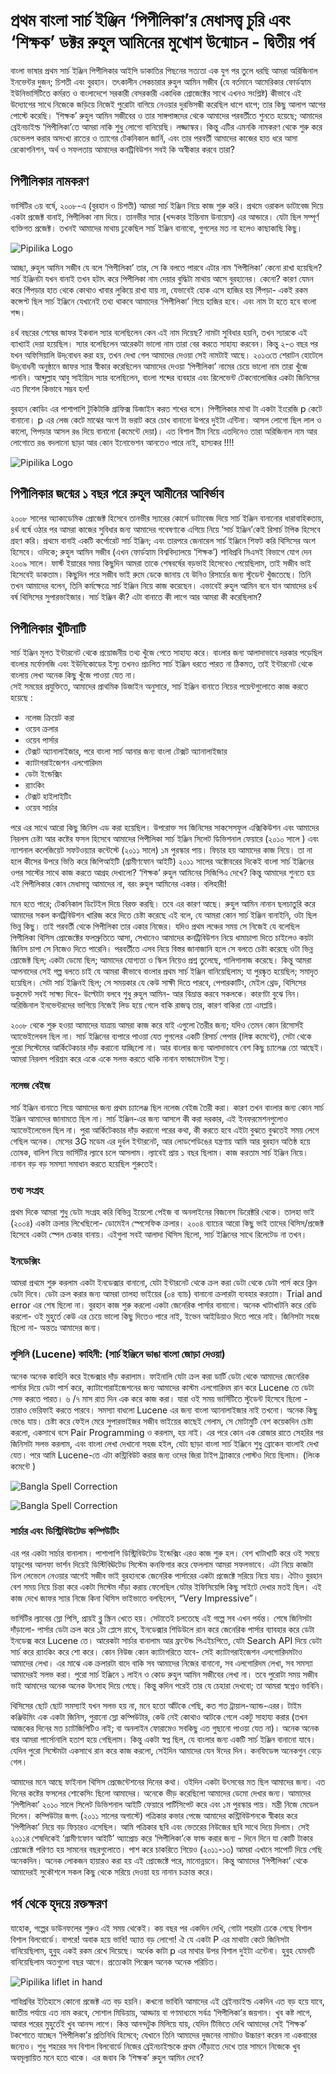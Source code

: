 # প্রথম বাংলা সার্চ ইঞ্জিন ‘পিপীলিকা’র মেধাসত্ত্ব চুরি এবং ‘শিক্ষক’ ডক্টর রুহুল আমিনের মুখোশ উন্মোচন - দ্বিতীয় পর্ব

বাংলা ভাষার প্রথম সার্চ ইঞ্জিন পিপীলিকার আইপি ডাকাতির পিছনের সত্যতা এক যুগ পর তুলে ধরছি আমরা অরিজিনাল ইনভেন্টর‌ দুজন; চিশতী এবং বুরহান। তৎকালীন লেকচারার রুহুল আমিন সজীব (যে বর্তমানে আমেরিকার ফোর্ডহ্যাম ইউনিভার্সিটিতে কর্মরত ও বাংলাদেশে সরকারী বেসরকারী একাধিক প্রোজেক্টের সাথে এখনও সংশ্লিষ্ট) কীভাবে এই উদ্যোগের সাথে নিজেকে জড়িয়ে নিজেই পুরোটা বাগিয়ে নেওয়ার দুরভিসন্ধী করেছিল ধাপে ধাপে; তার কিছু আলাপ আগের পোস্টে করেছি। ‘শিক্ষক’ রুহুল আমিন সজীবের  ও তার সাঙ্গপাঙ্গদের থেকে আমাদের পরবর্তীতে শুনতে হয়েছে; আমাদের ব্রেইনচাইল্ড ‘পিপীলিকা’তে আমরা নাকি শুধু লোগো বানিয়েছি। লজ্জাস্কর। কিন্তু এটির এমনকি নামকরণ থেকে শুরু করে ডেভেলপ করার অসংখ্য রাতের ও ত্যাগের টেকনিকাল জার্নি, এবং তার পরবর্তী আমাদের কাজের হাত ধরে আসা রেকোগনিশন, অর্থ ও সফলতায় আমাদের কনট্রিবিউশন সবই কি অস্বীকার করবে তারা? 

## পিপীলিকার নামকরণ
ভার্সিটির ৩য় বর্ষে, ২০০৮-এ (বুরহান ও চিশতী) আমরা সার্চ ইঞ্জিন নিয়ে কাজ শুরু করি। প্রথমে ওরাকল ডাটাবেজ দিয়ে একটা প্রজেক্ট বানাই, পিপীলিকা নাম দিয়ে। তানভীর স্যার (খন্দকার ইন্তিনাম উনায়েস) এর আন্ডারে। যেটা ছিল সম্পূর্ণ ব্যক্তিগত প্রজেক্ট। তখনই আমাদের মাথায় ঢুকেছিল সার্চ ইঞ্জিন  বানাবো, গুগলের মত না হলেও কাছাকাছি কিছু। 

![Pipilika Logo](/static/images/part2.0.jpg)

আচ্ছা, রুহুল আমিন সজীব যে বলে ‘পিপীলিকা’ তার, সে কি বলতে পারবে এটার নাম ‘পিপীলিকা’ কেনো রাখা হয়েছিল? সার্চ ইঞ্জিনটা যখন বানাই তখন হটাৎ করে পিপীলিকা নাম দেয়ার বুদ্ধিটা মাথায় আসে বুরহানের। কেনো? কারণ যেমন করে পিঁপড়ার হাত থেকে কোথাও খাবার লুকিয়ে রাখা যায় না, যেভাবেই হোক এসে হাজির হয় পিঁপড়া- একই রকম কন্সেপ্ট ছিল সার্চ ইঞ্জিনে যেখানেই তথ্য থাকবে আমাদের ‘পিপীলিকা’ গিয়ে হাজির হবে। এবং নাম টা হতে হবে বাংলা শব্দ। 

৪র্থ বছরের শেষের জাফর ইকবাল স্যার বলেছিলেন কেন এই নাম দিয়েছ? নামটা সুবিধার হয়নি, তখন স্যারকে এই ব্যাখ্যাই দেয়া হয়েছিল। স্যার বলেছিলেন আরেকটা ভালো নাম তারা বের করতে সাহায্য করবেন। কিন্তু ২-৩ বছর পর যখন অফিসিয়ালি উদ্‌বোধন করা হয়, তখন দেখা গেল আমাদের দেওয়া সেই নামটাই আছে। ২০১৩তে শেরাটন হোটেলে উদ্‌ব‌োধনী অনুষ্ঠানে জাফর স্যার স্বীকার করেছিলেন আমাদের দেওয়া ‘পিপীলিকা’ নামের চেয়ে ভালো নাম তারা খুঁজে পাননি। আব্দুল্লাহ আবু সাইয়্যিদ স্যার বলেছিলেন, বাংলা শব্দের ব্যবহার এবং রিলেভেন্ট টেকনোলোজির একটা জিনিসের এত মিশেল কিভাবে সম্ভব হল!

বুরহান কোডিং এর পাশাপাশি টুকিটাকি গ্রাফিক্স ডিজাইন করত শখের বসে। পিপীলিকার মাথা টা একটা ইংরেজি p কেটে বানানো। p এর লেজ কেটে মাঝের অংশ টা ভরাট করে চোখ বানানো উপরে দুইটা এন্টিনা। আসল লোগো ছিল লাল ও কালো, পিপড়ার আসল রঙ দিয়ে বানানো (কমেন্টে দেয়া)। এত বিশাল টীম নিয়ে এতদিনেও তারা অরিজিনাল নাম আর লোগোতে রঙ বদলানো ছাড়া আর কোন ইনোভেশন আনতেও পারে নাই, হাস্যকর !!!!

![Pipilika Logo](/static/images/pipilika.png)

## পিপীলিকার জন্মের ১ বছর পরে রুহুল আমীনের আবির্ভাব 
২০০৮ সালের অ্যাকাডেমিক প্রোজেক্ট হিসেবে তানভীর স্যারের কোর্সে ডাটাবেজ দিয়ে সার্চ ইঞ্জিন বানানোর ধারাবাহিকতায়, ৪র্থ বর্ষে ওঠার পর আমরা কাজের সুবিধার জন্য আমাদের গবেষণাকে এগিয়ে নিয়ে ‘সার্চ ইঞ্জিন’কেই রিসার্চ টপিক হিসেবে গ্রহণ করি। প্রথমে বানাই একটি কর্পোরেট সার্চ ইঞ্জিন; এবং তারপরে জেনারেল সার্চ ইঞ্জিনে শিফট করি থিসিসের অংশ হিসেবে। ওদিকে; রুহুল আমিন সজীব (এখন ফোর্ডহ্যাম বিশ্ববিদ্যালয়ে ‘শিক্ষক’) শাবিপ্রবি সিএসই বিভাগে যোগ দেন ২০০৯ সালে। ফার্স্ট ইয়ারের সময় কিছুদিন আমরা তাকে শেষবর্ষের বড়ভাই হিসেবেও পেয়েছিলাম, তাই সজীব ভাই হিসেবেই ডাকতাম। কিছুদিন পরে সজীব ভাই রুমে ডেকে জানায় যে উনিও রিসার্চের জন্য স্টুডেন্ট খুঁজতেছে। তিনি তখন আমাদের বলেন, তিনি কর্মক্ষেত্রে সার্চ ইঞ্জিন নিয়ে কাজ করেছেন। এভাবেই রুহুল আমিন বনে যান আমাদের ৪র্থ বর্ষ থিসিসের সুপারভাইজার। 
সার্চ ইঞ্জিন কী? এটা বানাতে কী লাগে আর আমরা কী করেছিলাম?

## পিপীলিকার খুঁটিনাটি

সার্চ ইঞ্জিন মূলত ইন্টারনেট থেকে প্রয়োজনীয় তথ্য খুঁজে পেতে সাহায্য করে। বাংলার জন্য আলাদাভাবে দরকার পড়েছিল বাংলার মর্ফোলজি এবং ইউনিকোডের ইস্যু তখনও প্রচলিত সার্চ ইঞ্জিন ধরতে পারত না ঠিকমত, তাই ইন্টারনেট থেকে বাংলায় লেখা অনেক কিছু খুঁজে পাওয়া যেত না।  
সেই সময়ের প্রযুক্তিতে, আমাদের প্রাথমিক ডিজাইন অনুসারে, সার্চ ইঞ্জিন বানাতে নিচের পয়েন্টগুলোতে কাজ করতে হয়েছে :
- নলেজ ক্রিয়েট করা 
- ওয়েব ক্রলার 
- ওয়েব  পার্সার 
- টেক্সট অ্যানালাইজার, পরে বাংলা সার্চ আনার জন্য বাংলা টেক্সট অ্যানালাইজার 
- ক্যাটাগরাইজেশন এলগোরিদম 
- ডেটা ইন্ডেক্সিং 
- র‍্যাংকিং
- টেক্সট হাইলাইটিং 
- ওয়েব সার্চার

পরে এর সাথে আরো কিছু জিনিস এড করা হয়েছিল। উপরোক্ত সব জিনিসের সাকসেসফুল এক্সিকিউশন এবং আমাদের নিরলস চেষ্টা আর কষ্টের ফসল হিসেবে আমাদের পিপীলিকা সার্চ ইঞ্জিন সিলেট ডিভিশনাল ফেয়ারে (২০১০ সালে ) এবং ন্যাশনাল কলেজিয়েট সফটওয়্যার কন্টেস্টে (২০১১ সালে)  ১ম পুরস্কার পায়। ফিচার হয় আমাদের কাজ নিয়ে। তা না হলে কীসের উপরে ভিত্তি করে জিপিআইটি (গ্রামীণফোন আইটি) ২০১১ সালের অক্টোবরের দিকেই বাংলা সার্চ ইঞ্জিনের ওপর সাস্টের সাথে কাজ করতে আগ্রহ দেখালো? ‘শিক্ষক’ রুহুল আমিনের সিজিপিএ দেখে? কিন্তু আমাদের শুনতে হয় এই পিপীলিকার কোন মেধাসত্ত্ব আমাদের না, বরং রুহুল আমিনের একার। বলিহারী! 

মনে হতে পারে; টেকনিকাল ডিটেইল দিয়ে বিরক্ত করছি। তবে এর কারণ আছে। রুহুল আমিন নানান ছলচাতুরি করে আমাদের সকল কনট্রিবিউশন খারিজ করে দিতে চেষ্টা করেছে এই বলে, যে আমরা কোন সার্চ ইঞ্জিন বানাইনি, ওটা ছিল ভিন্ন কিছু। তাই পরবর্তী থেকে পিপীলিকা তার একার নিজের। যদিও প্রথম লঞ্চের সময় সে নিজেই যে বলেছিল পিপীলিকা থিসিস প্রোজেক্টের ফলস্রুতিতে আসা, সেখানেও আমাদের কনট্রিবিউশন নিয়ে ধামাচাপা দিতে চাইলেও কয়টা জিনিস চাপা সে নিজেও দিতে পারেনি। পরবর্তীতে এসব নিয়ে বিস্তর জানাজানি হলে সে বলতে চেষ্টা করেছে ওটা ভিন্ন প্রোজেক্ট ছিল; একটা ডেমো ছিল; আমাদের যোগ্যতা ও স্কিল নিয়েও প্রশ্ন তুলেছে, গালিগালাজ করেছে। কিন্তু আমরা আপনাদের সেই গল্প বলতে চাই যে আমরা কীভাবে বাংলার প্রথম সার্চ ইঞ্জিন বানিয়েছিলাম; যা পুরষ্কৃত হয়েছিল; সমাদৃত হয়েছিল। সেটা সার্চ ইঞ্জিনই ছিল; সে সময়কার যে কেউ সাক্ষী দিতে পারবে, পেপারকাটিং, মেইল থ্রেড, থিসিসের ডকুমেন্ট সবই সাক্ষ্য দিবে- উল্টোটা বলবে শুধু রুহুল আমিন- আর বিভ্রান্ত করবে সকলকে। কারণটা বুঝে নিন। অরিজিনাল ইনভেন্টরদের ভাগিয়ে নিজেই লিড হয়ে গেলে বাকি রাজত্ব তার, কারণ বাকিরা তো এমপ্লয়ি।

২০০৮ থেকে শুরু হওয়া আমাদের যাত্রায় আমরা কাজ করে যাই এগুলো তৈরীর জন্য; যদিও তেমন কোন রিসোর্সই অ্যাভেইলেবল ছিল না। সার্চ ইঞ্জিনের ব্যপারে পাওয়া যেত গুগলের একটি রিসার্চ পেপার (লিঙ্ক কমেন্টে), সেটা থেকে পুরো সিস্টেমের আর্কিটেকচার দাঁড় করানো যাচ্ছিলো না। আর বাংলার জন্য আলাদাভাবে বেশ কিছু চ্যালেঞ্জ তো আছেই। আমরা নিরলস পরিশ্রম করে একে একে সলভ করতে থাকি নানান ফান্ডামেন্টাল ইস্যু।

### নলেজ বেইজ
সার্চ ইঞ্জিন বানাতে গিয়ে আমাদের জন্য প্রথম চ্যালেঞ্জ ছিল নলেজ বেইজ তৈরী করা। কারণ তখন বাংলার জন্য কোন সার্চ ইঞ্জিন আমাদের জানামতে ছিল না। সার্চ ইঞ্জিন-এর জন্য আসলে কী করা দরকার, এই ইনফরমেশনগুলোও অ্যাভেইলেভেল ছিল না। পুরা আর্কিটেকচার দাঁড় করানো পরের কথা, কী করতে হবে এইটা বুঝতে বুঝতেই সময় লেগে গেছিল অনেক। মেসের 3G মডেম এর দুর্বল ইন্টারনেট, আর লোডশেডিঙের যন্ত্রণায় আমি আর বুরহান অতিষ্ঠ হয়ে তোষক, বালিশ নিয়ে ভার্সিটির ল্যাবে চলে আসলাম। ল্যাবেই প্রায় ১ বছর ছিলাম। কাজ করতাম সার্চ ইঞ্জিন নিয়ে। নানান বড় বড় সমস্যা সমাধান করতে হয়েছিল শুরুতেই।

### তথ্য সংগ্রহ
প্রথম দিকে আমরা শুধু ডেটা সংগ্রহ করি বিভিন্ন ইয়েলো পেইজ বা অনলাইনের বিজনেস ডিরেক্টরি থেকে। তালহা ভাই (২০০৪) একটা ক্রলার লিখেছিলো- ডোমেইন স্পেসেফিক ক্রলার। ২০০৪ ব্যাচের আরো কিছু ভাই তাদের থিসিস/প্রজেক্ট হিসেবে একটা স্পেল চেকার বানায়। এইগুলা সবই আলাদা থিসিস ছিলো, সার্চ ইঞ্জিনের সাথে রিলেটেড না তখন।

### ইনডেক্সিং
আমরা প্রথমে শুরু করলাম একটা ইনডেক্সার বানানো, যেটা ইন্টারনেট থেকে ক্রল করা ডেটা থেকে ডেটা পার্স করে ক্লিন ডেটা দিবে। ডেটা ক্রল করার জন্য আমরা তালহা ভাইয়ের (০৪ ব্যাচ) বানানো ক্রলারটা ব্যবহার করতাম। Trial and error এর শেষ ছিলো না। বুরহান কাজ শুরু করলো একটা জেনেরিক পার্সার বানানো। অনেক খাটাখাটনি করে রেডি করলো- ওই মুহুর্তে কেউ এর চেয়ে ভালো কিছু দিতেও পারে নাই, ইভেন আইডিয়াও দিতে পারে নাই। জিনিসটা সহজ ছিলো না- অন্ততঃ আমাদের জন্য। 

### লুসিনি (Lucene) কাহিনী: (সার্চ ইঞ্জিনে ভাঙা বাংলা জোড়া দেওয়া)
অনেক অনেক কাহিনি করে ইন্ডেক্সার দাঁড় করালাম। ফাইনালি যেটা ক্রল করা ডার্টি ডেটা থেকে আমাদের জেনেরিক পার্সার দিয়ে ডেটা পার্স করে, ক্যাটাগোরাইজেশনের জন্য আমাদের কাস্টম এলগোরিদম রান করে Lucene তে ডেটা সেভ করতে পারত। ৬ /৭ মাস রাত দিন এক করে কাজ করা। যারা ওই সময় ভার্সিটিতে স্টুডেন্ট হিসেবে ছিলো - তারাও ভেরিফাই করতে পারবে। সমস্যা বাধলো Lucene এর জন্য বাংলা অ্যানালাইজার নাই তখনো। অনেক কিছু ভেঙে যায়। চেষ্টা করে ফেইল মেরে সুপারভাইজর সজীব ভাইয়ের কাছেই গেলাম, সে মোটামুটি বেশ কয়েকদিন চেষ্টা করলো, একসাথে বসে Pair Programming ও করলাম, হয় নাই। এর পরে কোন এক রোজার রাতে সেহরির পর জিনিসটা সলভ করলাম, এবং বাংলা লেখা দেখানো সহজ হইল, যেটা ছাড়া বাংলা সার্চ ইঞ্জিনে শুধু ব্রোকেন বাংলাই দেখা যেত। পরে আমি Lucene-তে এটা কন্ট্রিবিউট করার জন্য ওদের জিরা টাইপ ট্র্যাকারে পোস্টও দিয়ে ছিলাম। (লিংক কমেন্টে )

![Bangla Spell Correction](/static/images/part2.1.jpg)

![Bangla Spell Correction](/static/images/part2.2.jpg)


### সার্চার এবং ডিস্ট্রিবিউটেড কম্পিউটিং

এর পর একটা সার্চার বানালাম। পাশাপাশি ডিস্ট্রিবিউটেড ইন্ডেক্সিং এরও কাজ শুরু হল। বেশ খাটাখাটি করে ওই সময়ে হ্যাডুপের আলফা ভার্শন দিয়েই ডিস্টিবিঊটেড সিস্টেম কনফিগার করে ফেললাম আমরা সফলভাবে।  এটা নিয়ে কাজটা ডিপ লেভেলে নেওয়ার আগেই সজীব ভাই বুরহানকে জেনেরিক পার্সারের একটা প্রজেক্টে সরিয়ে নিয়ে যায়। ঐটাও বুরহান বেশ সময় নিয়ে চিন্তা করে একটা সিস্টেম দাঁড়া করায় ফেলেছিল যেটার ইফিসিয়েন্সি কিছু সাইটে দেখার মতই ছিল। এই কাজ দেখে জাফর স্যার নিজে কিনা থিসিস ভাইভাতে বলছিলেন, “Very Impressive”। 

ভার্সিটির ল্যাবের স্লো পিসি, প্রায়ই  ব্লু স্ক্রিন খেতে হয়। সেটাতেই চলতেছে এই গল্পে সব এখন পর্যন্ত। শেষে জিনিসটা দাঁড়ালো- পার্সার ডেটা ক্রল করে ১টা প্লেসে রাখে, ইনডেক্সার শিডিউলে রান করে জেনেরিক পার্সার ব্যাবহার করে ডেটা ইনডেক্স করে Lucene তে। আরেকটা সার্চার বানালাম আর ফ্রন্টেন্ড পিএইচপিতে, যেটা Search API দিয়ে ডেটা সার্চ করে র‍্যাংকিং করে শো করে। কোন নিউজ কোন ক্যাটাগরিতে যাবে- সেই ক্যাটাগরাইজেশন এলগোরিদমটাও আমাদের লেখা। এর মাঝে এক ক্রলারটা বাদে বাকি সব আমাদের নিজের বানানো, সব এলগোরিদম লেখা, সব সমস্যা আমাদেরই সলভ করা। পুরো সার্চ ইঞ্জিনে ১ লাইন ও কোড রুহুল আমিন সজীবের লেখা না। তবে পুরোটা সময় সজীব ভাই আমাদের অনেক অনেক উৎসাহ দিয়ে গেছে। কিন্তু কদিন পরেই তার যে চেহারা দেখবো; তা আমরা স্বপ্নেও ভাবিনি।

থিসিসের ছোট ছোট সমস্যাই যখন সলভ হয় না, মনে হতো আঁটকে গেছি, কত শত ট্রায়াল-অ্যান্ড-এরর। টাইম কঞ্জিউমিং এক একটা জিনিস, পুরানো স্লো কম্পিউটার, কেউ নেই কোথাও আটকে গেলে একটু সাহায্য করার (তখন আজকের দিনের মত চ্যাটজিপিটিও নাই; বা অনলাইন ফোরামেও সবকিছু এত গুছানো পাওয়া যেত না)। অনেক অনেক বার আমরা পার্সোনালি হতাশ হয়ে গেছিলাম। কিন্তু একটা স্বপ্ন ছিল, যে বাংলার জন্য একটি সার্চ ইঞ্জিন বানানো যাবে। যেদিন পুরো সিস্টেমটা একসাথে রান করে কাজ করলো, সেইদিন আমাদের যেন ঈদের দিন। কনফিডেন্স অনেকগুন বেড়ে গেল। 

আমাদের মনে আছে ফাইনাল থিসিস প্রেজেন্টেশনের দিনের কথা। ওইদিন একটা  উৎসবের মত ছিল আমাদের জন্য। এত দিনের কষ্টের ফসলের শোকেসিং ছিলো আমাদের। অনেকে ভীড় করেছিলো আমাদের ডেমো দেখার জন্য। আমাদের ‘পিপীলিকা’ ২০১০ সালে  সিলেট ডিভিশনাল আইটি ফেয়ারে পার্টিসিপেট করে এবং ১ম পুরস্কার পায়। মন্ত্রী নিজে মেডেল দিলেন। কম্পিউটার জগৎ (২০১১ সালের অগাস্টে) পত্রিকার কভার পেজে আমাদের কন্ট্রিবিউশনকে স্বীকার করে ‘পিপীলিকা’ নিয়ে বড় ফিচারও এসেছিল। আমি পত্রিকার ছবি এবং ভেতরের নিউজের ছবি সাথে দিয়ে দিলাম। সেই ২০১১র শেষদিকেই ‘গ্রামীণফোন আইটি’ অ্যাপ্রোচ করে ‘পিপীলিকা’কে ফান্ড করার জন্য - দিনে দিনে যা কোটি টাকার প্রোজেক্টে পরিণত হয় সামনের বছরগুলোতে। পাশ করে চাকরিতে গিয়েও (২০১১-১৩) আমরা এখানে সাপোর্ট দিয়ে গেছি অনেকদিন। অনেক লোকজন হায়ারও করা হয় এই প্রোজেক্টে পরে, মানোন্নয়নে। কিন্তু আমাদের ‘পিপীলিকা’ থেকে আমাদেরই সুকৌশলে সকল কিছু থেকে সরিয়ে দেওয়া হয় নানান চক্রান্ত করে। 

## গর্ব থেকে হৃদয়ে রক্তক্ষরণ
যাহোক, গল্পের ডাউনফলের শুরুও এই সময় থেকেই। 
কয় বছর পর একদিন দেখি, গোটা শহরটা ঢেকে গেছে বিশাল বিশাল বিলবোর্ডে। বাপরে! অবাক হয়ে ভাবি! অ্যাত্ত বড় লোগো! ঐ যে একটা P এর মাথাটা কেটে জিনিসটা বানিয়েছিলাম, হুবুহ একই রকম রেখে দিয়েছে। অর্ধেক কাটা p এর মাথার উপর বিশাল দুইটা এন্টেনা। হুবুহ যেমনটি বানিয়েছিলাম অতগুলো বছর আগে। প্রত্যেকটা পিক্সেল অনেক অনেক পরিচিত। 

![Pipilika liflet in hand](/static/images/part2.3.jpg)

শাবিপ্রবির ইতিহাসে কোনো প্রজেক্ট এত বড় হয়নি। কখনো ভাবিনি আমাদের এই ব্রেইনচাইল্ড একদিন এত বড় হয়ে যাবে, জাতীয় পর্যায়ে এত নাম করবে, সোশাল মিডিয়ায়, আড্ডায় বা গণমাধ্যমে সর্বত্র ‘পিপীলিকা’র জয়গান। খুব কষ্ট লাগে, আবার পরের মুহুর্তেই খুব আনন্দ লাগে। কিন্ত আনন্দটুক মিলিয়ে যায়, যেদিন টিভিতে দেখি আমাদের সেই ‘শিক্ষক’ টকশোতে যাচ্ছেন ‘পিপীলিকা’র প্রতিনিধি হিসেবে; যেখানে তিনি আমাদের দুজনের নামটাও উচ্চারণ করেন না একবারের জন্যেও। শুধু শহরের সব বিশাল বিলবোর্ডে নিজের ব্রেইনচাইল্ডকে প্রথম দৌঁড়াতে দেখে তার সামনে নিজেকে খুব অবমূল্যায়িত মনে হতে থাকে। এর জবাব কি ‘শিক্ষক’ রুহুল আমিন দেবে?